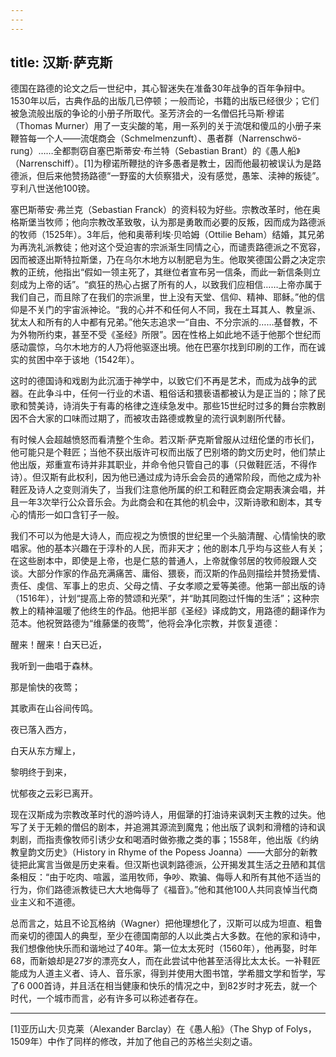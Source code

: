 ```yaml
---
---
---
```

title: 汉斯·萨克斯
---




德国在路德的论文之后一世纪中，其心智迷失在准备30年战争的百年争辩中。1530年以后，古典作品的出版几已停顿；一般而论，书籍的出版已经很少；它们被急流般出版的争论的小册子所取代。圣芳济会的一名僧侣托马斯·穆诺（Thomas Murner）用了一支尖酸的笔，用一系列的关于流氓和傻瓜的小册子来鞭笞每一个人——流氓商会（Schmelmenzunft）、愚者群（Narrenschwö-rung）……全都剽窃自塞巴斯蒂安·布兰特（Sebastian Brant）的《愚人船》（Narrenschiff）。[1]为穆诺所鞭挞的许多愚者是教士，因而他最初被误认为是路德派，但后来他赞扬路德“一野蛮的大侦察猎犬，没有感觉，愚笨、渎神的叛徒”。亨利八世送他100镑。

塞巴斯蒂安·弗兰克（Sebastian Franck）的资料较为好些。宗教改革时，他在奥格斯堡当牧师；他向宗教改革致敬，认为那是勇敢而必要的反叛，因而成为路德派的牧师（1525年）。3年后，他和奥蒂利埃·贝哈姆（Ottilie Beham）结婚，其兄弟为再洗礼派教徒；他对这个受迫害的宗派渐生同情之心，而谴责路德派之不宽容，因而被逐出斯特拉斯堡，乃在乌尔木地方以制肥皂为生。他取笑德国公爵之决定宗教的正统，他指出“假如一领主死了，其继位者宣布另一信条，而此一新信条则立刻成为上帝的话”。“疯狂的热心占据了所有的人，以致我们应相信……上帝亦属于我们自己，而且除了在我们的宗派里，世上没有天堂、信仰、精神、耶稣。”他的信仰是不关门的宇宙派神论。“我的心并不和任何人不同，我在土耳其人、教皇派、犹太人和所有的人中都有兄弟。”他矢志追求一“自由、不分宗派的……基督教，不为外物所约束，甚至不受《圣经》所限”。因在性格上如此地不适于他那个世纪而感动震惊，乌尔木地方的人乃将他驱逐出境。他在巴塞尔找到印刷的工作，而在诚实的贫困中卒于该地（1542年）。

这时的德国诗和戏剧为此沉湎于神学中，以致它们不再是艺术，而成为战争的武器。在此争斗中，任何一行业的术语、粗俗话和猥亵语都被认为是正当的；除了民歌和赞美诗，诗消失于有毒的格律之连续急发中。那些15世纪时过多的舞台宗教剧因不合大家的口味而过期了，而被攻击路德或教皇的流行讽刺剧所代替。

有时候人会超越愤怒而看清整个生命。若汉斯·萨克斯曾服从过纽伦堡的市长们，他可能只是个鞋匠；当他不获出版许可权而出版了巴别塔的韵文历史时，他们禁止他出版，郑重宣布诗并非其职业，并命令他只管自己的事（只做鞋匠活，不得作诗）。但汉斯有此权利，因为他已通过成为诗乐会会员的通常阶段，而他之成为补鞋匠及诗人之变则消失了，当我们注意他所属的织工和鞋匠商会定期表演会唱，并且一年3次举行公众音乐会。为此商会和在其他的机会中，汉斯诗歌和剧本，其专心的情形一如口含钉子一般。

我们不可以为他是大诗人，而应视之为愤恨的世纪里一个头脑清醒、心情愉快的歌唱家。他的基本兴趣在于淳朴的人民，而非天才；他的剧本几乎均与这些人有关；在这些剧本中，即使是上帝，也是仁慈的普通人，上帝就像邻居的牧师般跟人交谈。大部分作家的作品充满痛苦、庸俗、猥亵，而汉斯的作品则描绘并赞扬爱情、责任、虔信、军事上的忠贞、父母之情、子女孝顺之爱等美德。他第一部出版的诗（1516年），计划“提高上帝的赞颂和光荣”，并“助其同胞过忏悔的生活”；这种宗教上的精神温暖了他终生的作品。他把半部《圣经》译成韵文，用路德的翻译作为范本。他祝贺路德为“维藤堡的夜莺”，他将会净化宗教，并恢复道德：

醒来！醒来！白天已近，

我听到一曲唱于森林。

那是愉快的夜莺；

其歌声在山谷间传鸣。

夜已落入西方，

白天从东方耀上，

黎明终于到来，

忧郁夜之云彩已离开。



现在汉斯成为宗教改革时代的游吟诗人，用倔犟的打油诗来讽刺天主教的过失。他写了关于无赖的僧侣的剧本，并追溯其源流到魔鬼；他出版了讽刺和滑稽的诗和讽刺剧，而指责像牧师引诱少女和喝酒时做弥撒之类的事；1558年，他出版《约纳教皇韵文历史》（History in Rhyme of the Popess Joanna）——大部分的新教徒把此寓言当做是历史来看。但汉斯也讽刺路德派，公开揭发其生活之丑陋和其信条相反：“由于吃肉、喧嚣，滥用牧师，争吵、欺骗、侮辱人和所有其他不适当的行为，你们路德派教徒已大大地侮辱了《福音》。”他和其他100人共同哀悼当代商业主义和不道德。

总而言之，姑且不论瓦格纳（Wagner）把他理想化了，汉斯可以成为坦直、粗鲁而亲切的德国人的典型，至少在德国南部的人以此类占大多数。在他的家和诗中，我们想像他快乐而和谐地过了40年。第一位太太死时（1560年），他再娶，时年68，而新娘却是27岁的漂亮女人，而在此尝试中他甚至活得比太太长。一补鞋匠能成为人道主义者、诗人、音乐家，得到并使用大图书馆，学希腊文学和哲学，写了6 000首诗，并且活在相当健康和快乐的情况之中，到82岁时才死去，就一个时代，一个城市而言，必有许多可以称述者存在。



* * *



[1]亚历山大·贝克莱（Alexander Barclay）在《愚人船》（The Shyp of Folys，1509年）中作了同样的修改，并加了他自己的苏格兰尖刻之语。